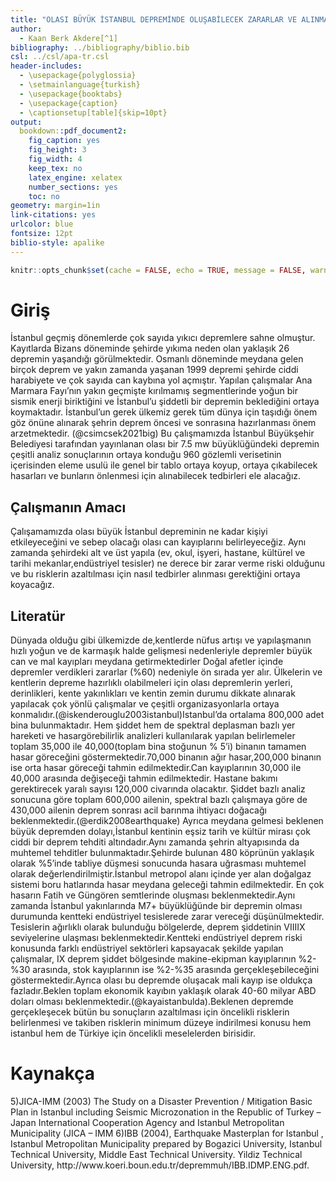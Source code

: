 ```yaml
---
title: "OLASI BÜYÜK İSTANBUL DEPREMİNDE OLUŞABİLECEK ZARARLAR VE ALINMASI GEREKEN ÖNLEMLER"
author: 
  - Kaan Berk Akdere[^1]
bibliography: ../bibliography/biblio.bib
csl: ../csl/apa-tr.csl
header-includes:
  - \usepackage{polyglossia}
  - \setmainlanguage{turkish}
  - \usepackage{booktabs}
  - \usepackage{caption} 
  - \captionsetup[table]{skip=10pt}
output:
  bookdown::pdf_document2:
    fig_caption: yes
    fig_height: 3
    fig_width: 4
    keep_tex: no
    latex_engine: xelatex
    number_sections: yes
    toc: no
geometry: margin=1in
link-citations: yes
urlcolor: blue
fontsize: 12pt
biblio-style: apalike
---
```

```r
knitr::opts_chunk$set(cache = FALSE, echo = TRUE, message = FALSE, warning = FALSE)
```

<!-- ======================================================================= -->
<!-- ============================== NOTLAR ================================= -->
<!-- ======================================================================= -->
[^1]: 20080254, [GithubRepo](https://github.com/KaanAkdere/arasinav)





# Giriş
İstanbul geçmiş dönemlerde çok sayıda yıkıcı depremlere sahne olmuştur. Kayıtlarda Bizans döneminde şehirde yıkıma neden olan yaklaşık 26 depremin yaşandığı görülmektedir. Osmanlı döneminde meydana gelen birçok deprem ve yakın zamanda yaşanan 1999 depremi şehirde ciddi harabiyete ve çok sayıda can kaybına yol açmıştır. Yapılan çalışmalar Ana Marmara Fayı’nın yakın geçmişte kırılmamış segmentlerinde yoğun bir sismik enerji biriktiğini ve İstanbul’u şiddetli bir depremin beklediğini ortaya koymaktadır. İstanbul’un gerek ülkemiz gerek tüm dünya için taşıdığı önem göz önüne alınarak şehrin deprem öncesi ve sonrasına hazırlanması önem arzetmektedir. (@csimcsek2021big) Bu çalışmamızda İstanbul Büyükşehir Belediyesi tarafından yayınlanan olası bir 7.5 mw büyüklüğündeki depremin çeşitli analiz sonuçlarının ortaya konduğu 960 gözlemli verisetinin içerisinden eleme usulü ile genel bir tablo ortaya koyup, ortaya çıkabilecek hasarları ve bunların önlenmesi için alınabilecek tedbirleri ele alacağız.


## Çalışmanın Amacı
Çalışamamızda olası büyük İstanbul depreminin ne kadar kişiyi etkileyeceğini ve sebep olacağı olası can kayıplarını belirleyeceğiz. Aynı zamanda şehirdeki alt ve üst yapıla (ev, okul, işyeri, hastane, kültürel ve tarihi mekanlar,endüstriyel tesisler) ne derece bir zarar verme riski olduğunu ve bu risklerin azaltılması için nasıl tedbirler alınması gerektiğini ortaya koyacağız.

## Literatür 
Dünyada olduğu gibi ülkemizde de,kentlerde nüfus artışı ve yapılaşmanın hızlı yoğun ve de karmaşık halde gelişmesi nedenleriyle depremler büyük can ve mal kayıpları meydana getirmektedirler Doğal afetler içinde depremler verdikleri zararlar (%60) nedeniyle ön sırada yer alır. Ülkelerin ve kentlerin depreme hazırlıklı olabilmeleri için olası depremlerin yerleri, derinlikleri, kente yakınlıkları ve kentin zemin durumu dikkate alınarak yapılacak
çok yönlü çalışmalar ve çeşitli organizasyonlarla ortaya konmalıdır.(@iskenderouglu2003istanbul)Istanbul’da ortalama 800,000 adet bina bulunmaktadır. Hem şiddet hem de spektral deplasman bazlı yer hareketi ve hasargörebilirlik analizleri kullanılarak yapılan belirlemeler toplam 35,000 ile 40,000(toplam bina stoğunun % 5’i) binanın tamamen hasar göreceğini göstermektedir.70,000 binanın ağır hasar,200,000 binanın ise orta hasar göreceği tahmin edilmektedir.Can kayıplarının 30,000 ile 40,000 arasında değişeceği tahmin edilmektedir. Hastane bakımı
gerektirecek yaralı sayısı 120,000 civarında olacaktır. Şiddet bazlı analiz sonucuna göre toplam 600,000
ailenin, spektral bazlı çalışmaya göre de 430,000 ailenin deprem sonrası acil barınma ihtiyacı doğacağı beklenmektedir.(@erdik2008earthquake) Ayrıca meydana gelmesi beklenen büyük depremden dolayı,İstanbul kentinin eşsiz tarih ve kültür mirası çok ciddi bir deprem tehditi altındadır.Aynı zamanda şehrin altyapısında da muhtemel tehditler bulunmaktadır.Şehirde bulunan 480 köprünün yaklaşık olarak %5'inde tabliye düşmesi sonucunda hasara uğrasması muhtemel olarak değerlendirilmiştir.İstanbul metropol alanı içinde yer alan doğalgaz sistemi boru hatlarında hasar meydana geleceği tahmin edilmektedir. En çok hasarın Fatih ve Güngören semtlerinde oluşması beklenmektedir.Aynı zamanda  İstanbul yakınlarında M7+ büyüklüğünde bir depremin olması durumunda kentteki endüstriyel tesislerede zarar vereceği düşünülmektedir. Tesislerin ağırlıklı olarak bulunduğu bölgelerde, deprem şiddetinin VIIIIX seviyelerine ulaşması beklenmektedir.Kentteki endüstriyel deprem riski konusunda farklı endüstriyel sektörleri kapsayacak şekilde yapılan çalışmalar, IX deprem şiddet bölgesinde makine-ekipman kayıplarının %2-%30 arasında, stok kayıplarının ise %2-%35 arasında gerçekleşebileceğini
göstermektedir.Ayrıca olası bu depremde oluşacak mali kayıp ise oldukça fazladır.Beklen toplam ekonomik kayıbın yaklaşık olarak 40-60 milyar ABD doları olması beklenmektedir.(@kayaistanbulda).Beklenen depremde gerçekleşecek bütün bu sonuçların azaltılması için öncelikli risklerin belirlenmesi ve takiben risklerin minimum düzeye indirilmesi konusu hem istanbul hem de Türkiye için öncelikli meselelerden birisidir.



\newpage
# Kaynakça {#references}


5)JICA-IMM (2003) The Study on a Disaster Prevention / Mitigation Basic Plan in Istanbul including
Seismic Microzonation in the Republic of Turkey – Japan International Cooperation Agency and Istanbul
Metropolitan Municipality (JICA – IMM
6)IBB (2004), Earthquake Masterplan for Istanbul , Istanbul Metropolitan Municipality prepared by
Bogazici University, Istanbul Technical University, Middle East Technical University. Yildiz Technical
University, http://www.koeri.boun.edu.tr/depremmuh/IBB.IDMP.ENG.pdf. 
